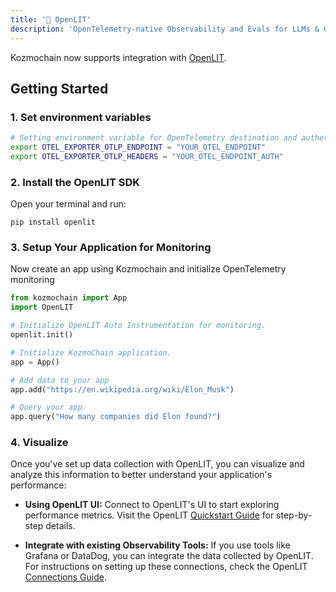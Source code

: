 ```yaml
---
title: '🔭 OpenLIT'
description: 'OpenTelemetry-native Observability and Evals for LLMs & GPUs'
---
```


Kozmochain now supports integration with [OpenLIT](https://github.com/openlit/openlit).

## Getting Started

### 1. Set environment variables
```bash
# Setting environment variable for OpenTelemetry destination and authetication.
export OTEL_EXPORTER_OTLP_ENDPOINT = "YOUR_OTEL_ENDPOINT"
export OTEL_EXPORTER_OTLP_HEADERS = "YOUR_OTEL_ENDPOINT_AUTH"
```

### 2. Install the OpenLIT SDK
Open your terminal and run:

```shell
pip install openlit
```

### 3. Setup Your Application for Monitoring
Now create an app using Kozmochain and initialize OpenTelemetry monitoring

```python
from kozmochain import App
import OpenLIT

# Initialize OpenLIT Auto Instrumentation for monitoring.
openlit.init()

# Initialize KozmoChain application.
app = App()

# Add data to your app
app.add("https://en.wikipedia.org/wiki/Elon_Musk")

# Query your app
app.query("How many companies did Elon found?")
```

### 4. Visualize

Once you've set up data collection with OpenLIT, you can visualize and analyze this information to better understand your application's performance:

- **Using OpenLIT UI:** Connect to OpenLIT's UI to start exploring performance metrics. Visit the OpenLIT [Quickstart Guide](https://docs.openlit.io/latest/quickstart) for step-by-step details.

- **Integrate with existing Observability Tools:** If you use tools like Grafana or DataDog, you can integrate the data collected by OpenLIT. For instructions on setting up these connections, check the OpenLIT [Connections Guide](https://docs.openlit.io/latest/connections/intro).
